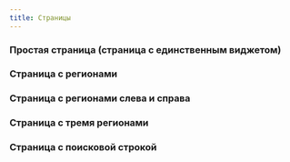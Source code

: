 ```yaml
---
title: Страницы
---
```



### Простая страница (страница с единственным виджетом)
<Sandbox projectId="uxcomponents_pages_simple_page" />

### Страница с регионами
<Sandbox projectId="uxcomponents_pages_simple_regions"/>

### Страница с регионами слева и справа
<Sandbox projectId="uxcomponents_pages_left_right_regions"/>

### Страница с тремя регионами
<Sandbox projectId="uxcomponents_pages_three_regions"/>

### Страница с поисковой строкой
<Sandbox projectId="uxcomponents_pages_search"/>
